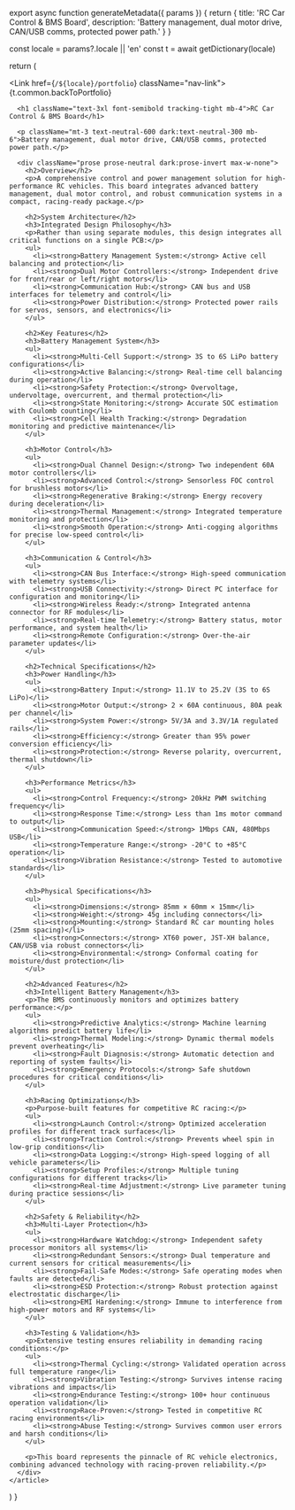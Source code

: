 
export async function generateMetadata({ params }) {
  return {
    title: 'RC Car Control & BMS Board',
    description: 'Battery management, dual motor drive, CAN/USB comms, protected power path.'
  }
}

  const locale = params?.locale || 'en'
  const t = await getDictionary(locale)

  return (
    <article className="max-w-3xl">
      <p className="mb-4">
        <Link href={`/${locale}/portfolio`} className="nav-link">
          {t.common.backToPortfolio}
        </Link>
      </p>
      
      <h1 className="text-3xl font-semibold tracking-tight mb-4">RC Car Control & BMS Board</h1>
      
      <p className="mt-3 text-neutral-600 dark:text-neutral-300 mb-6">Battery management, dual motor drive, CAN/USB comms, protected power path.</p>

      <div className="prose prose-neutral dark:prose-invert max-w-none">
        <h2>Overview</h2>
        <p>A comprehensive control and power management solution for high-performance RC vehicles. This board integrates advanced battery management, dual motor control, and robust communication systems in a compact, racing-ready package.</p>

        <h2>System Architecture</h2>
        <h3>Integrated Design Philosophy</h3>
        <p>Rather than using separate modules, this design integrates all critical functions on a single PCB:</p>
        <ul>
          <li><strong>Battery Management System:</strong> Active cell balancing and protection</li>
          <li><strong>Dual Motor Controllers:</strong> Independent drive for front/rear or left/right motors</li>
          <li><strong>Communication Hub:</strong> CAN bus and USB interfaces for telemetry and control</li>
          <li><strong>Power Distribution:</strong> Protected power rails for servos, sensors, and electronics</li>
        </ul>

        <h2>Key Features</h2>
        <h3>Battery Management System</h3>
        <ul>
          <li><strong>Multi-Cell Support:</strong> 3S to 6S LiPo battery configurations</li>
          <li><strong>Active Balancing:</strong> Real-time cell balancing during operation</li>
          <li><strong>Safety Protection:</strong> Overvoltage, undervoltage, overcurrent, and thermal protection</li>
          <li><strong>State Monitoring:</strong> Accurate SOC estimation with Coulomb counting</li>
          <li><strong>Cell Health Tracking:</strong> Degradation monitoring and predictive maintenance</li>
        </ul>

        <h3>Motor Control</h3>
        <ul>
          <li><strong>Dual Channel Design:</strong> Two independent 60A motor controllers</li>
          <li><strong>Advanced Control:</strong> Sensorless FOC control for brushless motors</li>
          <li><strong>Regenerative Braking:</strong> Energy recovery during deceleration</li>
          <li><strong>Thermal Management:</strong> Integrated temperature monitoring and protection</li>
          <li><strong>Smooth Operation:</strong> Anti-cogging algorithms for precise low-speed control</li>
        </ul>

        <h3>Communication & Control</h3>
        <ul>
          <li><strong>CAN Bus Interface:</strong> High-speed communication with telemetry systems</li>
          <li><strong>USB Connectivity:</strong> Direct PC interface for configuration and monitoring</li>
          <li><strong>Wireless Ready:</strong> Integrated antenna connector for RF modules</li>
          <li><strong>Real-time Telemetry:</strong> Battery status, motor performance, and system health</li>
          <li><strong>Remote Configuration:</strong> Over-the-air parameter updates</li>
        </ul>

        <h2>Technical Specifications</h2>
        <h3>Power Handling</h3>
        <ul>
          <li><strong>Battery Input:</strong> 11.1V to 25.2V (3S to 6S LiPo)</li>
          <li><strong>Motor Output:</strong> 2 × 60A continuous, 80A peak per channel</li>
          <li><strong>System Power:</strong> 5V/3A and 3.3V/1A regulated rails</li>
          <li><strong>Efficiency:</strong> Greater than 95% power conversion efficiency</li>
          <li><strong>Protection:</strong> Reverse polarity, overcurrent, thermal shutdown</li>
        </ul>

        <h3>Performance Metrics</h3>
        <ul>
          <li><strong>Control Frequency:</strong> 20kHz PWM switching frequency</li>
          <li><strong>Response Time:</strong> Less than 1ms motor command to output</li>
          <li><strong>Communication Speed:</strong> 1Mbps CAN, 480Mbps USB</li>
          <li><strong>Temperature Range:</strong> -20°C to +85°C operation</li>
          <li><strong>Vibration Resistance:</strong> Tested to automotive standards</li>
        </ul>

        <h3>Physical Specifications</h3>
        <ul>
          <li><strong>Dimensions:</strong> 85mm × 60mm × 15mm</li>
          <li><strong>Weight:</strong> 45g including connectors</li>
          <li><strong>Mounting:</strong> Standard RC car mounting holes (25mm spacing)</li>
          <li><strong>Connectors:</strong> XT60 power, JST-XH balance, CAN/USB via robust connectors</li>
          <li><strong>Environmental:</strong> Conformal coating for moisture/dust protection</li>
        </ul>

        <h2>Advanced Features</h2>
        <h3>Intelligent Battery Management</h3>
        <p>The BMS continuously monitors and optimizes battery performance:</p>
        <ul>
          <li><strong>Predictive Analytics:</strong> Machine learning algorithms predict battery life</li>
          <li><strong>Thermal Modeling:</strong> Dynamic thermal models prevent overheating</li>
          <li><strong>Fault Diagnosis:</strong> Automatic detection and reporting of system faults</li>
          <li><strong>Emergency Protocols:</strong> Safe shutdown procedures for critical conditions</li>
        </ul>

        <h3>Racing Optimizations</h3>
        <p>Purpose-built features for competitive RC racing:</p>
        <ul>
          <li><strong>Launch Control:</strong> Optimized acceleration profiles for different track surfaces</li>
          <li><strong>Traction Control:</strong> Prevents wheel spin in low-grip conditions</li>
          <li><strong>Data Logging:</strong> High-speed logging of all vehicle parameters</li>
          <li><strong>Setup Profiles:</strong> Multiple tuning configurations for different tracks</li>
          <li><strong>Real-time Adjustment:</strong> Live parameter tuning during practice sessions</li>
        </ul>

        <h2>Safety & Reliability</h2>
        <h3>Multi-Layer Protection</h3>
        <ul>
          <li><strong>Hardware Watchdog:</strong> Independent safety processor monitors all systems</li>
          <li><strong>Redundant Sensors:</strong> Dual temperature and current sensors for critical measurements</li>
          <li><strong>Fail-Safe Modes:</strong> Safe operating modes when faults are detected</li>
          <li><strong>ESD Protection:</strong> Robust protection against electrostatic discharge</li>
          <li><strong>EMI Hardening:</strong> Immune to interference from high-power motors and RF systems</li>
        </ul>

        <h3>Testing & Validation</h3>
        <p>Extensive testing ensures reliability in demanding racing conditions:</p>
        <ul>
          <li><strong>Thermal Cycling:</strong> Validated operation across full temperature range</li>
          <li><strong>Vibration Testing:</strong> Survives intense racing vibrations and impacts</li>
          <li><strong>Endurance Testing:</strong> 100+ hour continuous operation validation</li>
          <li><strong>Race-Proven:</strong> Tested in competitive RC racing environments</li>
          <li><strong>Abuse Testing:</strong> Survives common user errors and harsh conditions</li>
        </ul>

        <p>This board represents the pinnacle of RC vehicle electronics, combining advanced technology with racing-proven reliability.</p>
      </div>
    </article>
  )
}